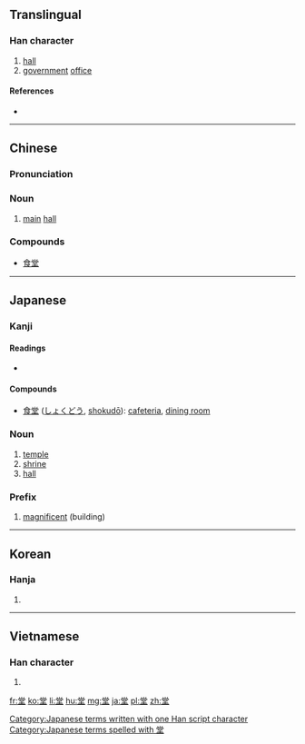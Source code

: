 ==Translingual==
{{Han etyl}}

===Han character===
{{Han char|rn=32|rad=土|as=08|sn=11|four=9010<sub>4</sub>|canj=火月口土 (FBRG)|ids=⿱尚土}}

# [[hall]]
# [[government]] [[office]]

====References====
* {{Han ref|kx=0231.230|dkj=05207|dj=0469.020|hdz=10452.140|uh=5802|ud=22530|bh=B0F3|bd=45299}}

----

==Chinese==
{{zh-forms}}

===Pronunciation===
{{zh-pron
|m=táng
|c=tong4
|mn=tông
|mc=y
|oc=y
|ma=
|cat=n
}}

===Noun===
{{zh-noun|mw=間}}

# [[main]] [[hall]]

===Compounds===
* [[食堂]]

----

==Japanese==

===Kanji===
{{ja-kanji|grade=4|rs=土08}}

====Readings====
* {{ja-readings|goon=[[どう]] (dō)|kanon=[[とう]] (tō)|kun=[[たかどの]] (takadono), [[すまい]] (sumai)}}

====Compounds====
* [[食堂]] ([[しょくどう]], [[shokudō]]): [[cafeteria]], [[dining room]]

===Noun===
{{ja-noun|k|hira=どう|rom=dō|hidx=とう'}} 

# [[temple]]
# [[shrine]]
# [[hall]]

===Prefix===
{{ja-pos|k|prefix|hira=どう|rom=dō-|hidx=とう'}} 

# [[magnificent]] (building)

[[Category:Japanese terms written with one Han script character]]
[[Category:Japanese terms spelled with 堂]]

----

==Korean==

===Hanja===
{{ko-hanja|hangeul=당|rv=dang|mr=tang}}

# {{defn|lang=ko|sort=土08}}

----

==Vietnamese==

===Han character===
{{vi-hantu|[[đường]], [[chân]], [[đoàng]]|rs=土08}}

# {{defn|lang=vi|sort=土08}}

[[fr:堂]]
[[ko:堂]]
[[li:堂]]
[[hu:堂]]
[[mg:堂]]
[[ja:堂]]
[[pl:堂]]
[[zh:堂]]